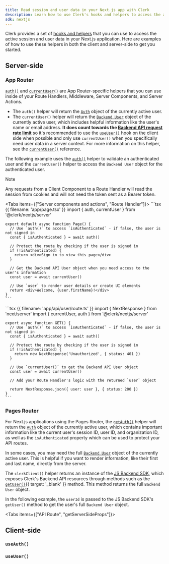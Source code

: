 ```yaml
---
title: Read session and user data in your Next.js app with Clerk
description: Learn how to use Clerk's hooks and helpers to access the active session and user data in your Next.js application.
sdk: nextjs
---
```


Clerk provides a set of [hooks and helpers](/docs/reference/nextjs/overview#client-side-helpers) that you can use to access the active session and user data in your Next.js application. Here are examples of how to use these helpers in both the client and server-side to get you started.

## Server-side

### App Router

[`auth()`](/docs/reference/nextjs/app-router/auth) and [`currentUser()`](/docs/reference/nextjs/app-router/current-user) are App Router-specific helpers that you can use inside of your Route Handlers, Middleware, Server Components, and Server Actions.

- The `auth()` helper will return the [`Auth`](/docs/reference/backend/types/auth-object) object of the currently active user.
- The `currentUser()` helper will return the [`Backend User`](/docs/reference/backend/types/backend-user) object of the currently active user, which includes helpful information like the user's name or email address. **It does count towards the [Backend API request rate limit](/docs/guides/how-clerk-works/system-limits)** so it's recommended to use the [`useUser()`](/docs/reference/hooks/use-user) hook on the client side when possible and only use `currentUser()` when you specifically need user data in a server context. For more information on this helper, see the [`currentUser()`](/docs/reference/nextjs/app-router/current-user) reference.

The following example uses the [`auth()`](/docs/reference/nextjs/app-router/auth) helper to validate an authenticated user and the `currentUser()` helper to access the `Backend User` object for the authenticated user.

> [!NOTE]
> Any requests from a Client Component to a Route Handler will read the session from cookies and will not need the token sent as a Bearer token.

<Tabs items={["Server components and actions", "Route Handler"]}>
  <Tab>
    ```tsx {{ filename: 'app/page.tsx' }}
    import { auth, currentUser } from '@clerk/nextjs/server'

    export default async function Page() {
      // Use `auth()` to access `isAuthenticated` - if false, the user is not signed in
      const { isAuthenticated } = await auth()

      // Protect the route by checking if the user is signed in
      if (!isAuthenticated) {
        return <div>Sign in to view this page</div>
      }

      // Get the Backend API User object when you need access to the user's information
      const user = await currentUser()

      // Use `user` to render user details or create UI elements
      return <div>Welcome, {user.firstName}!</div>
    }
    ```
  </Tab>

  <Tab>
    ```tsx {{ filename: 'app/api/user/route.ts' }}
    import { NextResponse } from 'next/server'
    import { currentUser, auth } from '@clerk/nextjs/server'

    export async function GET() {
      // Use `auth()` to access `isAuthenticated` - if false, the user is not signed in
      const { isAuthenticated } = await auth()

      // Protect the route by checking if the user is signed in
      if (!isAuthenticated) {
        return new NextResponse('Unauthorized', { status: 401 })
      }

      // Use `currentUser()` to get the Backend API User object
      const user = await currentUser()

      // Add your Route Handler's logic with the returned `user` object

      return NextResponse.json({ user: user }, { status: 200 })
    }
    ```
  </Tab>
</Tabs>

### Pages Router

For Next.js applications using the Pages Router, the [`getAuth()`](/docs/reference/nextjs/pages-router/get-auth) helper will return the [`Auth`](/docs/reference/backend/types/auth-object) object of the currently active user, which contains important information like the current user's session ID, user ID, and organization ID, as well as the `isAuthenticated` property which can be used to protect your API routes.

In some cases, you may need the full [`Backend User`](/docs/reference/backend/types/backend-user) object of the currently active user. This is helpful if you want to render information, like their first and last name, directly from the server.

The `clerkClient()` helper returns an instance of the [JS Backend SDK](/docs/js-backend/getting-started/quickstart), which exposes Clerk's Backend API resources through methods such as the [`getUser()`](/docs/reference/backend/user/get-user){{ target: '_blank' }} method. This method returns the full `Backend User` object.

In the following example, the `userId` is passed to the JS Backend SDK's `getUser()` method to get the user's full `Backend User` object.

<Tabs items={["API Route", "getServerSideProps"]}>
  <Tab>
    <Include src="_partials/nextjs/get-auth" />
  </Tab>

  <Tab>
    <Include src="_partials/nextjs/build-clerk-props" />
  </Tab>
</Tabs>

## Client-side

### `useAuth()`

<Include src="_partials/hooks/use-auth" />

### `useUser()`

<Include src="_partials/hooks/use-user" />
